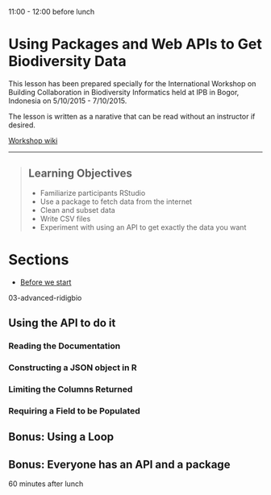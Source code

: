 11:00 - 12:00 before lunch

# Using Packages and Web APIs to Get Biodiversity Data

This lesson has been prepared specially for the International Workshop on Building Collaboration in Biodiversity Informatics held at IPB in Bogor, Indonesia on 5/10/2015 - 7/10/2015.

The lesson is written as a narative that can be read without an instructor if desired.

[Workshop wiki](https://github.com/iDigBio/2015-10-05-PrePRAGMA/wiki)

------------

> ## Learning Objectives
>
> * Familiarize participants RStudio
> * Use a package to fetch data from the internet
> * Clean and subset data
> * Write CSV files
> * Experiment with using an API to get exactly the data you want

# Sections

* [Before we start](00-before-we-start.html)



03-advanced-ridigbio

## Using the API to do it

### Reading the Documentation

### Constructing a JSON object in R

### Limiting the Columns Returned

### Requiring a Field to be Populated

## Bonus: Using a Loop
## Bonus: Everyone has an API and a package

60 minutes after lunch